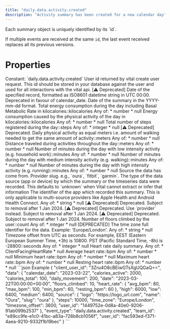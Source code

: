 ```yaml
---
title: "daily.data.activity.created"
description: "Activity summary has been created for a new calendar day"
---
```

<Warning>
Each summary object is uniquely identified by its `id`.

If multiple events are received at the same `id`, the last event received replaces all its previous
versions.
</Warning>
# Properties
<ResponseField name="event_type" type="const string" required="true">
Constant: `daily.data.activity.created`
</ResponseField>
<ResponseField name="team_id" type="string" required="true">
</ResponseField>
<ResponseField name="user_id" type="string" required="true">
</ResponseField>
<ResponseField name="client_user_id" type="string" required="true">
</ResponseField>
<ResponseField name="data" type="ClientFacingActivity" required="true">
<Expandable title="ClientFacingActivity" defaultOpen="true">
<ResponseField name="user_id" type="string" required="true">
User id returned by vital create user request. This id should be stored in your database against the user and used for all interactions with the vital api.
</ResponseField>
<ResponseField name="id" type="string" required="true">
</ResponseField>
<ResponseField name="date" type="string" required="true">
[⚠️ Deprecated] Date of the specified record, formatted as ISO8601 datetime string in UTC 00:00. Deprecated in favour of calendar_date.
</ResponseField>
<ResponseField name="calendar_date" type="string" required="true">
Date of the summary in the YYYY-mm-dd format.
</ResponseField>
<ResponseField name="calories_total" type="anyOf | null">
Total energy consumption during the day including Basal Metabolic Rate in kilocalories::kilocalories
Any of:
* number
* null
</ResponseField>
<ResponseField name="calories_active" type="anyOf | null">
Energy consumption caused by the physical activity of the day in kilocalories::kilocalories
Any of:
* number
* null
</ResponseField>
<ResponseField name="steps" type="anyOf | null">
Total number of steps registered during the day::steps
Any of:
* integer
* null
</ResponseField>
<ResponseField name="daily_movement" type="anyOf | null">
[⚠️ Deprecated] Deprecated. Daily physical activity as equal meters i.e. amount of walking needed to get the same amount of activity::meters
Any of:
* number
* null
</ResponseField>
<ResponseField name="distance" type="anyOf | null">
Distance traveled during activities throughout the day::meters
Any of:
* number
* null
</ResponseField>
<ResponseField name="low" type="anyOf | null">
Number of minutes during the day with low intensity activity (e.g. household work)::minutes
Any of:
* number
* null
</ResponseField>
<ResponseField name="medium" type="anyOf | null">
Number of minutes during the day with medium intensity activity (e.g. walking)::minutes
Any of:
* number
* null
</ResponseField>
<ResponseField name="high" type="anyOf | null">
Number of minutes during the day with high intensity activity (e.g. running)::minutes
Any of:
* number
* null
</ResponseField>
<ResponseField name="source" type="ClientFacingSource" required="true">
Source the data has come from.
<Expandable title="ClientFacingSource" defaultOpen="true">
<ResponseField name="provider" type="string" required="true">
Provider slug. e.g., `oura`, `fitbit`, `garmin`.
</ResponseField>
<ResponseField name="type" type="string | null">
The type of the data source (app or device) by which the summary or the timeseries data were recorded. This defaults to `unknown` when Vital cannot extract or infer that information
</ResponseField>
<ResponseField name="app_id" type="anyOf | null">
The identifier of the app which recorded this summary. This is only applicable to multi-source providers like Apple Health and Android Health Connect.
Any of:
* string
* null
</ResponseField>
<ResponseField name="name" type="string" required="true">
[⚠️ Deprecated] Deprecated. Subject to removal after 1 Jan 2024.
</ResponseField>
<ResponseField name="slug" type="string" required="true">
[⚠️ Deprecated] Deprecated. Use `provider` instead. Subject to removal after 1 Jan 2024.
</ResponseField>
<ResponseField name="logo" type="string" required="true">
[⚠️ Deprecated] Deprecated. Subject to removal after 1 Jan 2024.
</ResponseField>
</Expandable>
</ResponseField>
<ResponseField name="floors_climbed" type="anyOf | null">
Number of floors climbed by the user::count
Any of:
* integer
* null
</ResponseField>
<ResponseField name="time_zone" type="anyOf | null">
[DEPRECATED] The time zone full identifier for the data. Example: &#x27;Europe/London&#x27;.
Any of:
* string
* null
</ResponseField>
<ResponseField name="timezone_offset" type="anyOf | null">
Timezone offset from UTC as seconds. For example, EEST (Eastern European Summer Time, +3h) is 10800. PST (Pacific Standard Time, -8h) is -28800::seconds
Any of:
* integer
* null
</ResponseField>
<ResponseField name="heart_rate" type="anyOf | null">
Heart rate daily summary.
Any of:
* ClientFacingHeartRate
* null
<Expandable title="ClientFacingHeartRate">
<ResponseField name="avg_bpm" type="anyOf | null">
Average heart rate::bpm
Any of:
* number
* null
</ResponseField>
<ResponseField name="min_bpm" type="anyOf | null">
Minimum heart rate::bpm
Any of:
* number
* null
</ResponseField>
<ResponseField name="max_bpm" type="anyOf | null">
Maximum heart rate::bpm
Any of:
* number
* null
</ResponseField>
<ResponseField name="resting_bpm" type="anyOf | null">
Resting heart rate::bpm
Any of:
* number
* null
</ResponseField>
</Expandable>
</ResponseField>
</Expandable>
</ResponseField>
<ResponseExample>
```json Example
{
  "client_user_id": "3Zru4O8cBEiwGTsXgUQGaQ==",
  "data": {
    "calendar_date": "2023-03-22",
    "calories_active": 2000,
    "calories_total": 100,
    "daily_movement": 200,
    "date": "2023-03-22T00:00:00+00:00",
    "floors_climbed": 10,
    "heart_rate": {
      "avg_bpm": 80,
      "max_bpm": 100,
      "min_bpm": 60,
      "resting_bpm": 60
    },
    "high": 6000,
    "low": 6400,
    "medium": 6400,
    "source": {
      "logo": "https://logo_url.com",
      "name": "Oura",
      "slug": "oura"
    },
    "steps": 10000,
    "time_zone": "Europe/London",
    "timezone_offset": 3600,
    "user_id": "1449752e-0d8a-40e0-9206-91ab099b2537"
  },
  "event_type": "daily.data.activity.created",
  "team_id": "e89cc9fe-e1c0-41bc-a83a-728b8cb1056f",
  "user_id": "fac593ed-f371-4aea-9210-9332f1b19bec"
}
```
</ResponseExample>
